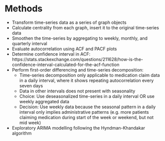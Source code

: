 # Methods

- Transform time-series data as a series of graph objects
- Calculate centrality from each graph, insert it to the original time-series data
- Smoothen the time-series by aggregating to weekly, monthly, and quarterly interval
- Evaluate autocorrelation using ACF and PACF plots
- Determine confidence interval in ACF: https://stats.stackexchange.com/questions/211628/how-is-the-confidence-interval-calculated-for-the-acf-function
- Perform first-order differencing and time-series decomposition:
  - Time-series decomposition only applicable to medication claim data in a daily interval, where it shows repeating autocorrelation every seven days
  - Data in other intervals does not present with seasonality
  - Choice: Use deseasonalized time-series in a daily interval OR use weekly aggregated data
  - Decision: Use weekly data because the seasonal pattern in a daily interval only implies administrative patterns (e.g. more patients claiming medication during start of the week or weekend, but not mid week)
- Exploratory ARIMA modelling following the Hyndman-Khandakar algorithm
